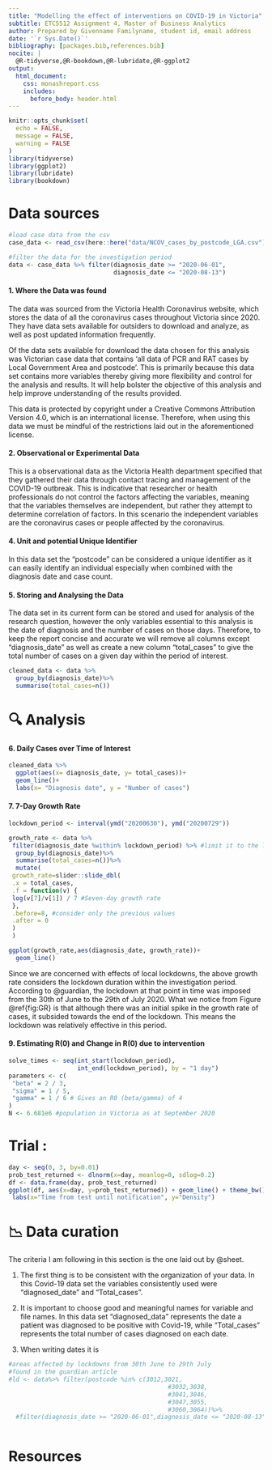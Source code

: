 ```yaml
---
title: "Modelling the effect of interventions on COVID-19 in Victoria"
subtitle: ETC5512 Assignment 4, Master of Business Analytics
author: Prepared by Givenname Familyname, student id, email address 
date: '`r Sys.Date()`'
bibliography: [packages.bib,references.bib]
nocite: |
  @R-tidyverse,@R-bookdown,@R-lubridate,@R-ggplot2
output: 
  html_document:
    css: monashreport.css
    includes:
      before_body: header.html
---
```


```r
knitr::opts_chunk$set(
  echo = FALSE,
  message = FALSE,
  warning = FALSE
)
library(tidyverse)
library(ggplot2)
library(lubridate)
library(bookdown)


```

# Data sources

```r
#load case data from the csv
case_data <- read_csv(here::here("data/NCOV_cases_by_postcode_LGA.csv"))
```

```r
#filter the data for the investigation period
data <- case_data %>% filter(diagnosis_date >= "2020-06-01",
                             diagnosis_date <= "2020-08-13") 
```

#### 1. Where the Data was found

The data was sourced from the Victoria Health Coronavirus website, which stores the data of all the coronavirus cases throughout Victoria since 2020. They have data sets available for outsiders to download and analyze, as well as post updated information frequently.

Of the data sets available for download the data chosen for this analysis was Victorian case data that contains 'all data of PCR and RAT cases by Local Government Area and postcode'. This is primarily because this data set contains more variables thereby giving more flexibility and control for the analysis and results. It will help bolster the objective of this analysis and help improve understanding of the results provided.

This data is protected by copyright under a Creative Commons Attribution Version 4.0, which is an international license. Therefore, when using this data we must be mindful of the restrictions laid out in the aforementioned license.

#### 2. Observational or Experimental Data

This is a observational data as the Victoria Health department specified that they gathered their data through contact tracing and management of the COVID-19 outbreak. This is indicative that researcher or health professionals do not control the factors affecting the variables, meaning that the variables themselves are independent, but rather they attempt to determine correlation of factors. In this scenario the independent variables are the coronavirus cases or people affected by the coronavirus.

#### 4. Unit and potential Unique Identifier

In this data set the "postcode" can be considered a unique identifier as it can easily identify an individual especially when combined with the diagnosis date and case count.

#### 5. Storing and Analysing the Data

The data set in its current form can be stored and used for analysis of the research question, however the only variables essential to this analysis is the date of diagnosis and the number of cases on those days. Therefore, to keep the report concise and accurate we will remove all columns except "diagnosis_date" as well as create a new column "total_cases" to give the total number of cases on a given day within the period of interest.

```r
cleaned_data <- data %>% 
  group_by(diagnosis_date)%>%
  summarise(total_cases=n())
```


# 🔍 Analysis

#### 6. Daily Cases over Time of Interest


```r
cleaned_data %>%
  ggplot(aes(x= diagnosis_date, y= total_cases))+
  geom_line()+
  labs(x= "Diagnosis date", y = "Number of cases")

```






#### 7. 7-Day Growth Rate

```r
lockdown_period <- interval(ymd("20200630"), ymd("20200729"))

growth_rate <- data %>%
 filter(diagnosis_date %within% lockdown_period) %>% #limit it to the lock down period
  group_by(diagnosis_date)%>%
  summarise(total_cases=n())%>%
  mutate(
 growth_rate=slider::slide_dbl(
 .x = total_cases,
 .f = function(v) {
 log(v[7]/v[1]) / 7 #Seven-day growth rate
 },
 .before=8, #consider only the previous values
 .after = 0
 )
 )

ggplot(growth_rate,aes(diagnosis_date, growth_rate))+
  geom_line()

```


Since we are concerned with effects of local lockdowns, the above growth rate considers the lockdown duration within the investigation period. According to @guardian, the lockdown at that point in time was imposed from the 30th of June to the 29th of July 2020. What we notice from Figure \@ref{fig:GR} is that although there was an initial spike in the growth rate of cases, it subsided towards the end of the lockdown. This means the lockdown was relatively effective in this period.

#### 9. Estimating R(0) and Change in R(0) due to intervention

```r
solve_times <- seq(int_start(lockdown_period), 
                   int_end(lockdown_period), by = "1 day")
parameters <- c(
 "beta" = 2 / 3,
 "sigma" = 1 / 5,
 "gamma" = 1 / 6 # Gives an R0 (beta/gamma) of 4
)
N <- 6.681e6 #population in Victoria as at September 2020

```



# Trial :
```r

day <- seq(0, 3, by=0.01)
prob_test_returned <- dlnorm(x=day, meanlog=0, sdlog=0.2)
df <- data.frame(day, prob_test_returned)
ggplot(df, aes(x=day, y=prob_test_returned)) + geom_line() + theme_bw() +
 labs(x="Time from test until notification", y="Density")

```


# 📉 Data curation

The criteria I am following in this section is the one laid out by @sheet.

1. The first thing is to be consistent with the organization of your data.
In this Covid-19 data set the variables consistently used were "diagnosed_date" and "Total_cases".

2. It is important to choose good and meaningful names for variable and file names. In this data set "diagnosed_data" represents the date a patient was diagnosed to be positive with Covid-19, while "Total_cases" represents the total number of cases diagnosed on each date.

3. When writing dates it is 




```r
#areas affected by lockdowns from 30th June to 29th July
#found in the guardian article
#ld <- data%>% filter(postcode %in% c(3012,3021,
                                            #3032,3038,
                                            #3041,3046,
                                            #3047,3055,
                                            #3060,3064))%>%
  #filter(diagnosis_date >= "2020-06-01",diagnosis_date <= "2020-08-13")



```

# Resources
